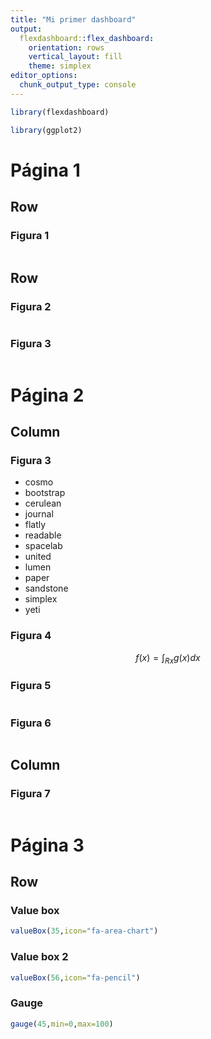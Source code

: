 ```yaml
---
title: "Mi primer dashboard"
output: 
  flexdashboard::flex_dashboard:
    orientation: rows
    vertical_layout: fill
    theme: simplex
editor_options: 
  chunk_output_type: console
---
```


```r
library(flexdashboard)
```

```r
library(ggplot2)
```

# Página 1

Row {data-height=700}
----------------------------------------

### Figura 1

```r

```

Row {data-height=300}
----------------------------------------

### Figura 2

```r

```

### Figura 3

```r

```

# Página 2

Column {.tabset}
----------------------------------------

### Figura 3

  * cosmo
  * bootstrap
  * cerulean
  * journal
  * flatly
  * readable
  * spacelab
  * united
  * lumen
  * paper
  * sandstone
  * simplex
  * yeti


### Figura 4

$$f(x)=\int_{Rx} g(x)dx$$

### Figura 5

```r

```

### Figura 6

```r

```

Column
----------------------------------------

### Figura 7

```r

```

# Página 3

Row
-----------------------------------------

### Value box

```r
valueBox(35,icon="fa-area-chart")
```

### Value box 2

```r
valueBox(56,icon="fa-pencil")
```


### Gauge

```r
gauge(45,min=0,max=100)
```
